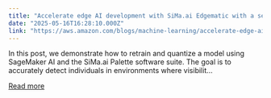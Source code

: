 ```yaml
---
title: "Accelerate edge AI development with SiMa.ai Edgematic with a seamless AWS integration"
date: "2025-05-16T16:28:10.000Z"
link: "https://aws.amazon.com/blogs/machine-learning/accelerate-edge-ai-development-with-sima-ai-edgematic-with-a-seamless-aws-integration/"
---
```


In this post, we demonstrate how to retrain and quantize a model using SageMaker AI and the SiMa.ai Palette software suite. The goal is to accurately detect individuals in environments where visibilit...

[Read more](https://aws.amazon.com/blogs/machine-learning/accelerate-edge-ai-development-with-sima-ai-edgematic-with-a-seamless-aws-integration/)

